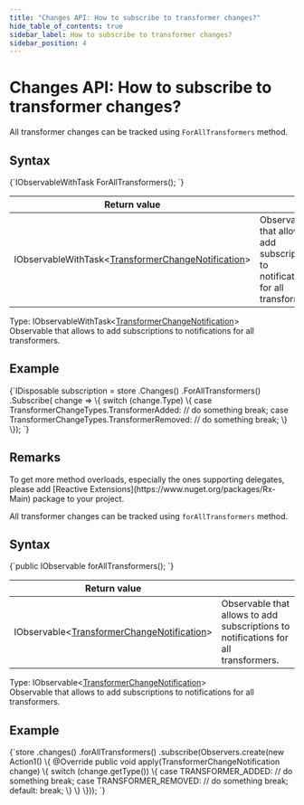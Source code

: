 ```yaml
---
title: "Changes API: How to subscribe to transformer changes?"
hide_table_of_contents: true
sidebar_label: How to subscribe to transformer changes?
sidebar_position: 4
---
```





# Changes API: How to subscribe to transformer changes?
<LanguageSwitcher supportedLanguages={supportedLanguages} />
<LanguageContent language="csharp">


All transformer changes can be tracked using `ForAllTransformers` method.

## Syntax

<TabItem value="transformer_changes_1" label="transformer_changes_1">
<CodeBlock language="csharp">
{`IObservableWithTask<TransformerChangeNotification>
	ForAllTransformers();
`}
</CodeBlock>
</TabItem>

| Return value | |
| ------------- | ----- |
| IObservableWithTask&lt;[TransformerChangeNotification](../../glossary/transformer-change-notification.mdx)&gt; | Observable that allows to add subscriptions to notifications for all transformers. |

Type: IObservableWithTask&lt;[TransformerChangeNotification](../../glossary/transformer-change-notification.mdx)&gt;   
Observable that allows to add subscriptions to notifications for all transformers.

## Example

<TabItem value="transformer_changes_2" label="transformer_changes_2">
<CodeBlock language="csharp">
{`IDisposable subscription = store
	.Changes()
	.ForAllTransformers()
	.Subscribe(
		change =>
		\{
			switch (change.Type)
			\{
				case TransformerChangeTypes.TransformerAdded:
					// do something
					break;
				case TransformerChangeTypes.TransformerRemoved:
					// do something
					break;
			\}
		\});
`}
</CodeBlock>
</TabItem>

## Remarks

<Admonition type="info" title="">
To get more method overloads, especially the ones supporting delegates, please add [Reactive Extensions](https://www.nuget.org/packages/Rx-Main) package to your project.
</Admonition>


</LanguageContent>
<LanguageContent language="java">


All transformer changes can be tracked using `forAllTransformers` method.

## Syntax

<TabItem value="transformer_changes_1" label="transformer_changes_1">
<CodeBlock language="java">
{`public IObservable<TransformerChangeNotification> forAllTransformers();
`}
</CodeBlock>
</TabItem>

| Return value | |
| ------------- | ----- |
| IObservable&lt;[TransformerChangeNotification](../../glossary/transformer-change-notification.mdx)&gt; | Observable that allows to add subscriptions to notifications for all transformers. |

Type: IObservable&lt;[TransformerChangeNotification](../../glossary/transformer-change-notification.mdx)&gt;   
Observable that allows to add subscriptions to notifications for all transformers.

## Example

<TabItem value="transformer_changes_2" label="transformer_changes_2">
<CodeBlock language="java">
{`store
  .changes()
  .forAllTransformers()
  .subscribe(Observers.create(new Action1<TransformerChangeNotification>() \{
    @Override
    public void apply(TransformerChangeNotification change) \{
      switch (change.getType()) \{
        case TRANSFORMER_ADDED:
          // do something
          break;
        case TRANSFORMER_REMOVED:
          // do something
          break;
        default:
          break;
      \}
    \}
  \}));
`}
</CodeBlock>
</TabItem>


</LanguageContent>

<!---
- [Creating and deploying transformers](../../transformers/creating-and-deploying)

-->